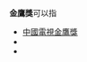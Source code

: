 '''金鷹獎'''可以指
*[[中國電視金鷹獎|中國電視金鷹獎]]
*{{link-en|金鷹獎 (漫畫)|Eagle Award (comics)}}
*{{link-en|金鷹獎 (俄罗斯)|Golden Eagle Award (Russia)}}

{{Disambig|Cat=三字消歧義}}
